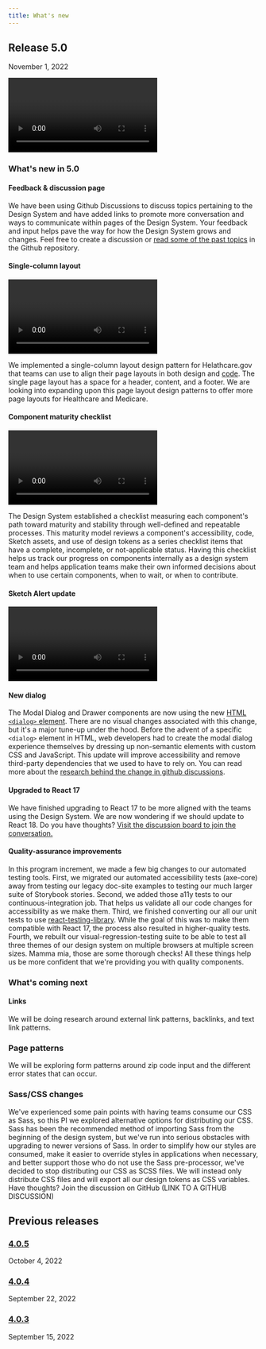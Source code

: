 ```yaml
---
title: What's new
---
```



## Release 5.0

<time datetime="2022-11-01" className="ds-text-body--sm">November 1, 2022</time>

<div className="ds-u-measure--wide ds-u-margin-top--2">
  <Video name="release-5.0" />
</div>

### What's new in 5.0

#### Feedback & discussion page

We have been using Github Discussions to discuss topics pertaining to the Design System and have added links to promote more conversation and ways to communicate within pages of the Design System. Your feedback and input helps pave the way for how the Design System grows and changes. Feel free to create a discussion or [read some of the past topics](https://github.com/CMSgov/design-system/discussions) in the Github repository.

#### Single-column layout

<div className="ds-u-measure--wide ds-u-margin-top--2">
  <Video name="sketch-alert-demo" />
</div>

We implemented a single-column layout design pattern for Helathcare.gov that teams can use to align their page layouts in both design and [code](https://design.cms.gov/layouts/Healthcare/one-col-page-layout?theme=healthcare). The single page layout has a space for a header, content, and a footer.  We are looking into expanding upon this page layout design patterns to offer more page layouts for Healthcare and Medicare.

#### Component maturity checklist

<div className="ds-u-measure--wide ds-u-margin-top--2">
  <Video name="component-maturity-demo" />
</div>

The Design System established a checklist measuring each component's path toward maturity and stability through well-defined and repeatable processes. This maturity model reviews a component's accessibility, code, Sketch assets, and use of design tokens as a series checklist items that have a complete, incomplete, or not-applicable status. Having this checklist helps us track our progress on components internally as a design system team and helps application teams make their own informed decisions about when to use certain components, when to wait, or when to contribute.

#### Sketch Alert update

<div className="ds-u-measure--wide ds-u-margin-top--2">
  <Video name="sketch-alert-demo" />
</div>

#### New dialog

The Modal Dialog and Drawer components are now using the new [HTML `<dialog>` element](https://developer.mozilla.org/en-US/docs/Web/HTML/Element/dialog). There are no visual changes associated with this change, but it's a major tune-up under the hood. Before the advent of a specific `<dialog>` element in HTML, web developers had to create the modal dialog experience themselves by dressing up non-semantic elements with custom CSS and JavaScript. This update will improve accessibility and remove third-party dependencies that we used to have to rely on. You can read more about the [research behind the change in github discussions](https://github.com/CMSgov/design-system/discussions/1831).

#### Upgraded to React 17

We have finished upgrading to React 17 to be more aligned with the teams using the Design System. We are now wondering if we should update to React 18. Do you have thoughts? [Visit the discussion board to join the conversation.](https://github.com/CMSgov/design-system/discussions/2058)

#### Quality-assurance improvements

In this program increment, we made a few big changes to our automated testing tools. First, we migrated our automated accessibility tests (axe-core) away from testing our legacy doc-site examples to testing our much larger suite of Storybook stories. Second, we added those a11y tests to our continuous-integration job. That helps us validate all our code changes for accessibility as we make them. Third, we finished converting our all our unit tests to use [react-testing-library](https://testing-library.com/docs/react-testing-library/intro/). While the goal of this was to make them compatible with React 17, the process also resulted in higher-quality tests. Fourth, we rebuilt our visual-regression-testing suite to be able to test all three themes of our design system on multiple browsers at multiple screen sizes. Mamma mia, those are some thorough checks! All these things help us be more confident that we're providing you with quality components.

### What's coming next

#### Links

We will be doing research around external link patterns, backlinks, and text link patterns.

### Page patterns

We will be exploring form patterns around zip code input and the different error states that can occur.

### Sass/CSS changes

We've experienced some pain points with having teams consume our CSS as Sass, so this PI we explored alternative options for distributing our CSS. Sass has been the recommended method of importing Sass from the beginning of the design system, but we've run into serious obstacles with upgrading to newer versions of Sass. In order to simplify how our styles are consumed, make it easier to override styles in applications when necessary, and better support those who do not use the Sass pre-processor, we've decided to stop distributing our CSS as SCSS files. We will instead only distribute CSS files and will export all our design tokens as CSS variables. Have thoughts? Join the discussion on GitHub (LINK TO A GITHUB DISCUSSION)

## Previous releases

### [4.0.5](https://github.com/CMSgov/design-system/releases/tag/%40cmsgov%2Fdesign-system%404.0.5)

October 4, 2022

### [4.0.4](https://github.com/CMSgov/design-system/releases/tag/%40cmsgov%2Fdesign-system%404.0.4)

September 22, 2022

### [4.0.3](https://github.com/CMSgov/design-system/releases/tag/%40cmsgov%2Fdesign-system%404.0.3)

September 15, 2022